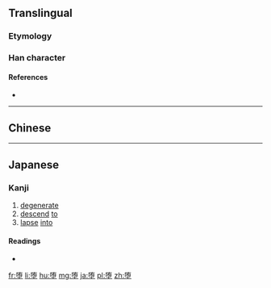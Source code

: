 {{also|墮}}
==Translingual==

===Etymology===
{{Han compound|陏|土|c1=p|c2=s|ls=psc}}

{{Han simp|墮|f=工|t=&nbsp;}}

===Han character===
{{Han char|rn=32|rad=土|as=08|sn=11|four=|canj=弓月土 (NBG), XX弓月土 (XXNBG)|ids=⿱[[陏]][[土]]}}

====References====
* {{Han ref|kx=0234.271|hdz=10459.030|uh=5815|ud=22549}}

----

==Chinese==
{{zh-see|墮}}

----

==Japanese==

===Kanji===
{{ja-kanji|grade=c|rs=土08}}

# [[degenerate]]
# [[descend]] [[to]]
# [[lapse]] [[into]]

====Readings====
* {{ja-readings|goon=[[だ]] (da)|kun=[[くずす]] (kuzusu), [[くずれる]] (kuzureru), [[おちる]] (ochiru)}}

[[fr:堕]]
[[li:堕]]
[[hu:堕]]
[[mg:堕]]
[[ja:堕]]
[[pl:堕]]
[[zh:堕]]